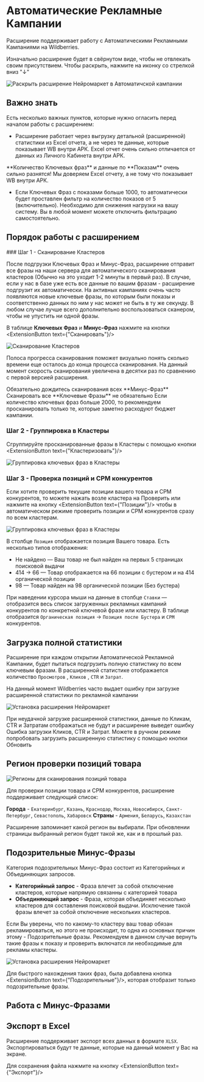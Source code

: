 
# Автоматические Рекламные Кампании

Расширение поддерживает работу с Автоматическими Рекламными Кампаниями на Wildberries.

Изначально расширение будет в свёрнутом виде, чтобы не отвлекать своим присутствием. Чтобы раскрыть, нажмите на иконку со стрелкой вниз "↓"

![Раскрыть расширение Нейромаркет в Автоматичской кампании](/expandWidget.png)

## Важно знать

Есть несколько важных пунктов, которые нужно огласить перед началом работы с расширением:

 - Расширение работает через выгрузку детальной (расширенной) статистики из Excel отчета, а не через те данные, которые показывает WB внутри АРК.
Excel отчет очень сильно отличается от данных из Личного Кабинета внутри АРК.
<Callout type="error" emoji="⚠️">
**Количество Ключевых фраз** и данные по **Показам** очень сильно разнятся! Мы доверяем Excel отчету, а не тому что показывает WB внутри АРК.
</Callout>

 - Если Ключевых Фраз с показами больше 1000, то автоматически будет проставлен фильтр на количество показов от 5 (включительно). Необходимо для снижения нагрузки на вашу систему. Вы в любой момент можете отключить фильтрацию самостоятельно. 

## Порядок работы с расширением

 
<Steps>
### Шаг 1 - Сканирование Кластеров

После подгрузки Ключевых Фраз и Минус-Фраз, расширение отправит все фразы на наши сервера для автоматического сканирования кластеров (Обычно на это уходит 1-2 минуты в первый раз). В случае, если у нас в базе уже есть все данные по вашим фразам - расширение подгрузит их автоматически.
<Callout type="info" emoji="ℹ️">
На активных кампаниях очень часто появляются новые ключевые фразы, по которым были показы и соответственно данных по ним у нас может не быть в ту же секунду.
</Callout>
В любом случае лучше всего дополнительно воспользоваться сканером, чтобы не упустить ни одной фразы. 

В таблице **Ключевых Фраз** и **Минус-Фраз** нажмите на кнопки <ExtensionButton text={"Сканировать"}/>


![Сканирование Кластеров](/extensionScan.png)

Полоса прогресса сканирования поможет визуально понять сколько времени еще осталось до конца процесса сканирования. На данный момент скорость сканирования увеличена в десятки раз по сравнению с первой версией расширения.

<Callout type="warning" emoji="⚠️">
Обязательно дождитесь сканирования всех **Минус-Фраз**
</Callout>
<Callout type="info" emoji="ℹ️">
Сканировать все **Ключевые Фразы** не обязательно
</Callout>
Если количество ключевых фраз больше 2000, то рекомендуем просканировать только те, которые заметно расходуют бюджет кампании. 

### Шаг 2 - Группировка в Кластеры
 
Сгруппируйте просканированные фразы в Кластеры с помощью кнопки <ExtensionButton text={"Кластеризовать"}/>

![Группировка ключевых фраз в Кластеры](/extensionClusterize.jpg)

### Шаг 3 - Проверка позиций и CPM конкурентов

Если хотите проверить текущие позиции вашего товара и CPM конкурентов, то можете нажать возле кластера на <span className='font-bold text-blue-600'>Проверить</span> или нажмите на кнопку <ExtensionButton text={"Позиции"}/> чтобы в автоматическом режиме проверить позиции и CPM конкурентов сразу по всем кластерам.

![Группировка ключевых фраз в Кластеры](/extensionCPM.png)

В столбце `Позиция` отображается позиция Вашего товара. Есть несколько типов отображения:
 - <span className='text-red-500 font-bold'>Не найдено</span> — Ваш товар не был найден на первых 5 страницах поисковой выдачи
 - <span className='text-green-500 font-bold'>414 → 66</span> — Товар отображается на 66 позиции с бустером и на 414 органической позиции
 - <span className='text-yellow-500 font-bold'>98</span> — Товар найден на 98 органической позиции (Без бустера) 

При наведении курсора мыши на данные в столбце `Ставки` — отобразится весь список загруженных рекламных кампаний конкурентов по конкретной ключевой фразе или кластеру.
В таблице отобразится `Органическая позиция` → `Позиция после Бустера` и `CPM` конкурентов.
</Steps>

## Загрузка полной статистики

Расширение при каждом открытии Автоматической Рекламной Кампании, будет пытаться подгрузить полную статистику по всем ключевым фразам.
В расширенной статистике отображается количество `Просмотров` , `Кликов` , `CTR` и `Затрат`. 

<Callout emoji="👾">
На данный момент Wildberries часто выдает ошибку при загрузке расширенной статистики по рекламной кампании
</Callout>

![Установка расширения Нейромаркет](/extensionStatsError.png)

При неудачной загрузке расширенной статистики, данные по Кликам, CTR и Затратам отображаться не будут и расширение выведет ошибку <span className='font-semibold text-red-600'>Ошибка загрузки Кликов, CTR и Затрат</span>. Можете в ручном режиме попробовать загрузить расширенную статистику с помощью кнопки <span className='font-bold text-blue-600'>Обновить</span> 

## Регион проверки позиций товара

![Регионы для сканирования позиций товара](/extensionRegions.jpg)

Для проверки позиции товара и CPM конкурентов, расширение поддерживает следующий список:

**Города** - `Екатеринбург`, `Казань`, `Краснодар`, `Москва`, `Новосибирск`, `Санкт-Петербург`, `Севастополь`, `Хабаровск`
**Страны** - `Армения`, `Беларусь`, `Казахстан`

<Callout type="info" emoji="ℹ️">
Расширение запоминает какой регион вы выбирали. При обновлении страницы выбранный регион будет такой же, как и в прошлый раз.
</Callout>


## Подозрительные Минус-Фразы

Категория подозрительных Минус-Фраз состоит из Категорийных и Объединяющих запросов.

 - **Категорийный запрос** - Фраза влечет за собой отключение кластеров, которые напрямую связанны с категорией товара
 - **Объединяющий запрос** - Фраза, которая объединяет несколько кластеров для составления поисковой выдачи. Исключение такой фразы влечет за собой отключение нескольких кластеров.

Если Вы уверены, что по какому-то кластеру ваш товар обязан рекламироваться, но этого не происходит, то одна из основных причин этому - Подозрительные фразы. Рекомендуем в данном случае вернуть такие фразы к показу и проверить включатся ли необходимые для рекламы кластеры.

![Установка расширения Нейромаркет](/extensionDanger.jpg)

Для быстрого нахождения таких фраз, была добавлена кнопка <ExtensionButton text={"Подозрительные"}/>, которая отобразит только подозрительные фразы.

## Работа с Минус-Фразами

## Экспорт в Excel

Расширение поддерживает экспорт всех данных в формате `XLSX`.
Экспортироваться будут те данные, которые на данный момент у Вас на экране.

Для сохранения файла нажмите на кнопку <ExtensionButton text={"Экспорт"}/>